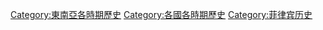 [[Category:東南亞各時期歷史|Category:東南亞各時期歷史]]
[[Category:各國各時期歷史|Category:各國各時期歷史]]
[[Category:菲律宾历史|Category:菲律宾历史]]